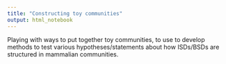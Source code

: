 ```yaml
---
title: "Constructing toy communities"
output: html_notebook
---
```


Playing with ways to put together toy communities, to use to develop methods to test various hypotheses/statements about how ISDs/BSDs are structured in mammalian communities.

